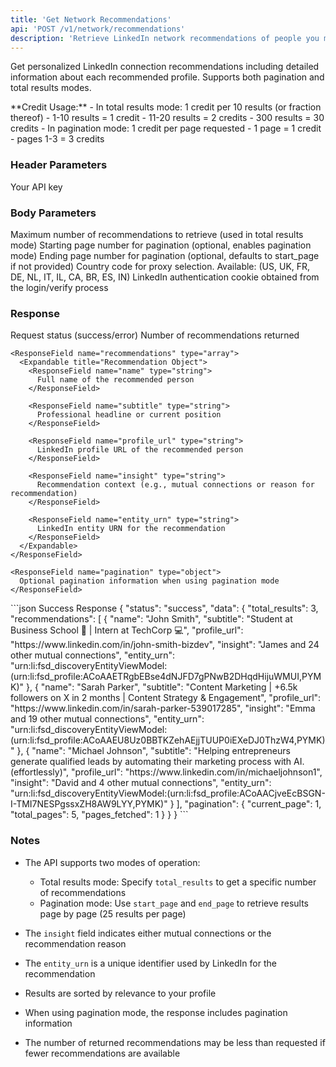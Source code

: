 ```yaml
---
title: 'Get Network Recommendations'
api: 'POST /v1/network/recommendations'
description: 'Retrieve LinkedIn network recommendations of people you may know, with optional pagination support'
---
```


Get personalized LinkedIn connection recommendations including detailed information about each recommended profile. Supports both pagination and total results modes.

<Note>
  **Credit Usage:** 
  - In total results mode: 1 credit per 10 results (or fraction thereof)
    - 1-10 results = 1 credit
    - 11-20 results = 2 credits
    - 300 results = 30 credits
  - In pagination mode: 1 credit per page requested
    - 1 page = 1 credit
    - pages 1-3 = 3 credits
</Note>

### Header Parameters

<ParamField header="x-api-key" type="string" required>
  Your API key
</ParamField>

### Body Parameters

<ParamField body="total_results" type="integer" default="10">
  Maximum number of recommendations to retrieve (used in total results mode)
</ParamField>

<ParamField body="start_page" type="integer">
  Starting page number for pagination (optional, enables pagination mode)
</ParamField>

<ParamField body="end_page" type="integer">
  Ending page number for pagination (optional, defaults to start_page if not provided)
</ParamField>

<ParamField body="country" type="string" default="FR">
  Country code for proxy selection. Available: (US, UK, FR, DE, NL, IT, IL, CA, BR, ES, IN)
</ParamField>

<ParamField body="login_token" type="string" required>
  LinkedIn authentication cookie obtained from the login/verify process
</ParamField>

### Response

<ResponseField name="status" type="string">
  Request status (success/error)
</ResponseField>

<ResponseField name="data" type="object">
  <Expandable title="Properties">
    <ResponseField name="total_results" type="integer">
      Number of recommendations returned
    </ResponseField>

    <ResponseField name="recommendations" type="array">
      <Expandable title="Recommendation Object">
        <ResponseField name="name" type="string">
          Full name of the recommended person
        </ResponseField>

        <ResponseField name="subtitle" type="string">
          Professional headline or current position
        </ResponseField>

        <ResponseField name="profile_url" type="string">
          LinkedIn profile URL of the recommended person
        </ResponseField>

        <ResponseField name="insight" type="string">
          Recommendation context (e.g., mutual connections or reason for recommendation)
        </ResponseField>

        <ResponseField name="entity_urn" type="string">
          LinkedIn entity URN for the recommendation
        </ResponseField>
      </Expandable>
    </ResponseField>

    <ResponseField name="pagination" type="object">
      Optional pagination information when using pagination mode
    </ResponseField>
  </Expandable>
</ResponseField>

<ResponseExample>
  ```json Success Response
  {
    "status": "success", 
    "data": {
      "total_results": 3,
      "recommendations": [
        {
          "name": "John Smith",
          "subtitle": "Student at Business School 🚀 | Intern at TechCorp 💻",
          "profile_url": "https://www.linkedin.com/in/john-smith-bizdev",
          "insight": "James and 24 other mutual connections",
          "entity_urn": "urn:li:fsd_discoveryEntityViewModel:(urn:li:fsd_profile:ACoAAETRgbEBse4dNJFD7gPNwB2DHqdHijuWMUI,PYMK)"
        },
        {
          "name": "Sarah Parker",
          "subtitle": "Content Marketing | +6.5k followers on X in 2 months | Content Strategy & Engagement",
          "profile_url": "https://www.linkedin.com/in/sarah-parker-539017285",
          "insight": "Emma and 19 other mutual connections",
          "entity_urn": "urn:li:fsd_discoveryEntityViewModel:(urn:li:fsd_profile:ACoAAEU8Uz0BBTKZehAEjjTUUP0iEXeDJ0ThzW4,PYMK)"
        },
        {
          "name": "Michael Johnson",
          "subtitle": "Helping entrepreneurs generate qualified leads by automating their marketing process with AI. (effortlessly)",
          "profile_url": "https://www.linkedin.com/in/michaeljohnson1",
          "insight": "David and 4 other mutual connections",
          "entity_urn": "urn:li:fsd_discoveryEntityViewModel:(urn:li:fsd_profile:ACoAACjveEcBSGN-I-TMI7NESPgssxZH8AW9LYY,PYMK)"
        }
      ],
      "pagination": {
        "current_page": 1,
        "total_pages": 5,
        "pages_fetched": 1
      }
    }
  }
  ```
</ResponseExample>

### Notes

* The API supports two modes of operation:
  * Total results mode: Specify `total_results` to get a specific number of recommendations
  * Pagination mode: Use `start_page` and `end_page` to retrieve results page by page (25 results per page)

* The `insight` field indicates either mutual connections or the recommendation reason

* The `entity_urn` is a unique identifier used by LinkedIn for the recommendation

* Results are sorted by relevance to your profile

* When using pagination mode, the response includes pagination information

* The number of returned recommendations may be less than requested if fewer recommendations are available